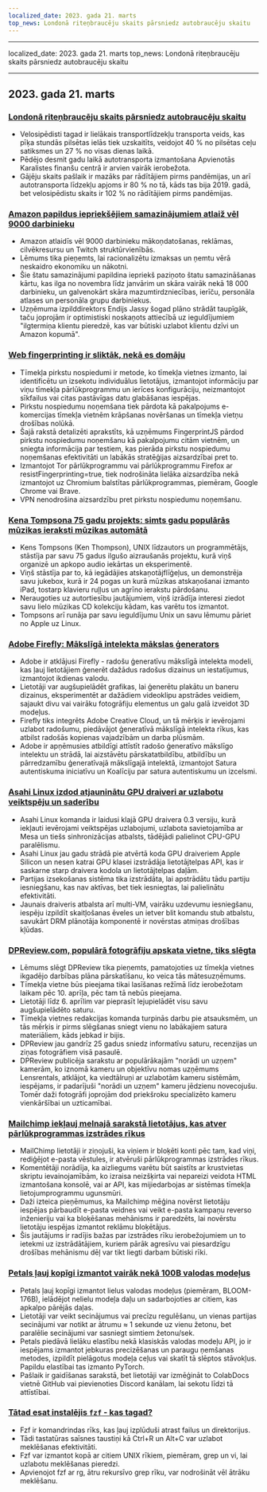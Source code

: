 ```yaml
---
localized_date: 2023. gada 21. marts
top_news: Londonā riteņbraucēju skaits pārsniedz autobraucēju skaitu
---
```


---

localized_date: 2023. gada 21. marts
top_news: Londonā riteņbraucēju skaits pārsniedz autobraucēju skaitu

---



<CallToAction />

<Steps>

## 2023. gada 21. marts

### [Londonā riteņbraucēju skaits pārsniedz autobraucēju skaitu](https://www.forbes.com/sites/carltonreid/2023/03/01/cyclists-now-outnumber-motorists-in-city-of-london/?ref=hackernewsgpt.com)

- Velosipēdisti tagad ir lielākais transportlīdzekļu transporta veids, kas pīķa stundās pilsētas ielās tiek uzskaitīts, veidojot 40 % no pilsētas ceļu satiksmes un 27 % no visas dienas laikā.
- Pēdējo desmit gadu laikā autotransporta izmantošana Apvienotās Karalistes finanšu centrā ir arvien vairāk ierobežota.
- Gājēju skaits pašlaik ir mazāks par rādītājiem pirms pandēmijas, un arī autotransporta līdzekļu apjoms ir 80 % no tā, kāds tas bija 2019. gadā, bet velosipēdistu skaits ir 102 % no rādītājiem pirms pandēmijas.

### [Amazon papildus iepriekšējiem samazinājumiem atlaiž vēl 9000 darbinieku](https://www.cnbc.com/2023/03/20/amazon-layoffs-company-to-cut-off-9000-more-workers.html?ref=hackernewsgpt.com)

- Amazon atlaidīs vēl 9000 darbinieku mākoņdatošanas, reklāmas, cilvēkresursu un Twitch struktūrvienībās.
- Lēmums tika pieņemts, lai racionalizētu izmaksas un ņemtu vērā neskaidro ekonomiku un nākotni.
- Šie štatu samazinājumi papildina iepriekš paziņoto štatu samazināšanas kārtu, kas ilga no novembra līdz janvārim un skāra vairāk nekā 18 000 darbinieku, un galvenokārt skāra mazumtirdzniecības, ierīču, personāla atlases un personāla grupu darbiniekus.
- Uzņēmuma izpilddirektors Endijs Jassy šogad plāno strādāt taupīgāk, taču joprojām ir optimistiski noskaņots attiecībā uz ieguldījumiem "ilgtermiņa klientu pieredzē, kas var būtiski uzlabot klientu dzīvi un Amazon kopumā".

### [Web fingerprinting ir sliktāk, nekā es domāju](https://www.bitestring.com/posts/2023-03-19-web-fingerprinting-is-worse-than-I-thought.html?ref=hackernewsgpt.com)

- Tīmekļa pirkstu nospiedumi ir metode, ko tīmekļa vietnes izmanto, lai identificētu un izsekotu individuālus lietotājus, izmantojot informāciju par viņu tīmekļa pārlūkprogrammu un ierīces konfigurāciju, neizmantojot sīkfailus vai citas pastāvīgas datu glabāšanas iespējas.
- Pirkstu nospiedumu noņemšana tiek pārdota kā pakalpojums e-komercijas tīmekļa vietnēm krāpšanas novēršanas un tīmekļa vietņu drošības nolūkā.
- Šajā rakstā detalizēti aprakstīts, kā uzņēmums FingerprintJS pārdod pirkstu nospiedumu noņemšanu kā pakalpojumu citām vietnēm, un sniegta informācija par testiem, kas pierāda pirkstu nospiedumu noņemšanas efektivitāti un labākās stratēģijas aizsardzībai pret to.
- Izmantojot Tor pārlūkprogrammu vai pārlūkprogrammu Firefox ar resistFingerprinting=true, tiek nodrošināta lielāka aizsardzība nekā izmantojot uz Chromium balstītas pārlūkprogrammas, piemēram, Google Chrome vai Brave.
- VPN nenodrošina aizsardzību pret pirkstu nospiedumu noņemšanu.

### [Kena Tompsona 75 gadu projekts: simts gadu populārās mūzikas ieraksti mūzikas automātā](https://www.youtube.com/watch?v=kaandEt_pKw&ref=hackernewsgpt.com)

- Kens Tompsons (Ken Thompson), UNIX līdzautors un programmētājs, stāstīja par savu 75 gadus ilgušo aizraušanās projektu, kurā viņš organizē un apkopo audio iekārtas un eksperimentē.
- Viņš stāstīja par to, kā iegādājies atskaņotājflīģeļus, un demonstrēja savu jukebox, kurā ir 24 pogas un kurā mūzikas atskaņošanai izmanto iPad, tostarp klavieru ruļļus un agrīno ierakstu pārdošanu.
- Neraugoties uz autortiesību jautājumiem, viņš izrādīja interesi ziedot savu lielo mūzikas CD kolekciju kādam, kas varētu tos izmantot.
- Tompsons arī runāja par savu ieguldījumu Unix un savu lēmumu pāriet no Apple uz Linux.

### [Adobe Firefly: Mākslīgā intelekta mākslas ģenerators](https://www.adobe.com/sensei/generative-ai/firefly.html?ref=hackernewsgpt.com)

- Adobe ir atklājusi Firefly - radošu ģeneratīvu mākslīgā intelekta modeli, kas ļauj lietotājiem ģenerēt dažādus radošus dizainus un iestatījumus, izmantojot ikdienas valodu.
- Lietotāji var augšupielādēt grafikas, lai ģenerētu plakātu un baneru dizainus, eksperimentēt ar dažādiem videoklipu apstrādes veidiem, sajaukt divu vai vairāku fotogrāfiju elementus un galu galā izveidot 3D modeļus.
- Firefly tiks integrēts Adobe Creative Cloud, un tā mērķis ir ievērojami uzlabot radošumu, piedāvājot ģeneratīvā mākslīgā intelekta rīkus, kas atbilst radošās kopienas vajadzībām un darba plūsmām.
- Adobe ir apņēmusies atbildīgi attīstīt radošo ģeneratīvo mākslīgo intelektu un strādā, lai aizstāvētu pārskatatbildību, atbildību un pārredzamību ģeneratīvajā mākslīgajā intelektā, izmantojot Satura autentiskuma iniciatīvu un Koalīciju par satura autentiskumu un izcelsmi.

### [Asahi Linux izdod atjauninātu GPU draiveri ar uzlabotu veiktspēju un saderību](https://asahilinux.org/2023/03/road-to-vulkan/?ref=hackernewsgpt.com)

- Asahi Linux komanda ir laidusi klajā GPU draivera 0.3 versiju, kurā iekļauti ievērojami veiktspējas uzlabojumi, uzlabota savietojamība ar Mesa un tiešs sinhronizācijas atbalsts, tādējādi palielinot CPU-GPU paralēlismu.
- Asahi Linux jau gadu strādā pie atvērtā koda GPU draiveriem Apple Silicon un nesen katrai GPU klasei izstrādāja lietotājtelpas API, kas ir saskarne starp draivera kodola un lietotājtelpas daļām.
- Partijas izsekošanas sistēma tika izstrādāta, lai apstrādātu tādu partiju iesniegšanu, kas nav aktīvas, bet tiek iesniegtas, lai palielinātu efektivitāti.
- Jaunais draiveris atbalsta arī multi-VM, vairāku uzdevumu iesniegšanu, iespēju izpildīt skaitļošanas ēveles un ietver blit komandu stub atbalstu, savukārt DRM plānotāja komponentē ir novērstas atmiņas drošības kļūdas.

### [DPReview.com, populārā fotogrāfiju apskata vietne, tiks slēgta](https://www.dpreview.com/news/5901145460/dpreview-com-to-close?ref=hackernewsgpt.com)

- Lēmums slēgt DPReview tika pieņemts, pamatojoties uz tīmekļa vietnes ikgadējo darbības plāna pārskatīšanu, ko veica tās mātesuzņēmums.
- Tīmekļa vietne būs pieejama tikai lasīšanas režīmā līdz ierobežotam laikam pēc 10. aprīļa, pēc tam tā nebūs pieejama.
- Lietotāji līdz 6. aprīlim var pieprasīt lejupielādēt visu savu augšupielādēto saturu.
- Tīmekļa vietnes redakcijas komanda turpinās darbu pie atsauksmēm, un tās mērķis ir pirms slēgšanas sniegt vienu no labākajiem satura materiāliem, kāds jebkad ir bijis.
- DPReview jau gandrīz 25 gadus sniedz informatīvu saturu, recenzijas un ziņas fotogrāfiem visā pasaulē.
- DPReview publicēja sarakstu ar populārākajām "norādi un uzņem" kamerām, ko iznomā kameru un objektīvu nomas uzņēmums Lensrentals, atklājot, ka viedtālruņi ar uzlabotām kameru sistēmām, iespējams, ir padarījuši "norādi un uzņem" kameru jēdzienu novecojušu. Tomēr daži fotogrāfi joprojām dod priekšroku specializēto kameru vienkāršībai un uzticamībai.

### [Mailchimp iekļauj melnajā sarakstā lietotājus, kas atver pārlūkprogrammas izstrādes rīkus](http://news.ycombinator.com/item?id=35235732&ref=hackernewsgpt.com)

- MailChimp lietotāji ir ziņojuši, ka viņiem ir bloķēti konti pēc tam, kad viņi, rediģējot e-pasta vēstules, ir atvēruši pārlūkprogrammas izstrādes rīkus.
- Komentētāji norādīja, ka aizliegums varētu būt saistīts ar krustvietas skriptu ievainojamībām, ko izraisa neizšķirta vai nepareizi veidota HTML izmantošana konsolē, vai ar API, kas mijiedarbojas ar sistēmas tīmekļa lietojumprogrammu ugunsmūri.
- Daži izteica pieņēmumus, ka Mailchimp mēģina novērst lietotāju iespējas pārbaudīt e-pasta veidnes vai veikt e-pasta kampaņu reverso inženieriju vai ka bloķēšanas mehānisms ir paredzēts, lai novērstu lietotāju iespējas izmantot reklāmu bloķētājus.
- Šis jautājums ir radījis bažas par izstrādes rīku ierobežojumiem un to ietekmi uz izstrādātājiem, kuriem pārāk agresīvu vai piesardzīgu drošības mehānismu dēļ var tikt liegti darbam būtiski rīki.

### [Petals ļauj kopīgi izmantot vairāk nekā 100B valodas modeļus](https://petals.ml/?ref=hackernewsgpt.com)

- Petals ļauj kopīgi izmantot lielus valodas modeļus (piemēram, BLOOM-176B), ielādējot nelielu modeļa daļu un sadarbojoties ar citiem, kas apkalpo pārējās daļas.
- Lietotāji var veikt secinājumus vai precīzu regulēšanu, un vienas partijas secinājumi var notikt ar ātrumu ≈ 1 sekunde uz vienu žetonu, bet paralēlie secinājumi var sasniegt simtiem žetonu/sek.
- Petals piedāvā lielāku elastību nekā klasiskās valodas modeļu API, jo ir iespējams izmantot jebkuras precizēšanas un paraugu ņemšanas metodes, izpildīt pielāgotus modeļa ceļus vai skatīt tā slēptos stāvokļus. Papildu elastībai tas izmanto PyTorch.
- Pašlaik ir gaidīšanas sarakstā, bet lietotāji var izmēģināt to ColabDocs vietnē GitHub vai pievienoties Discord kanālam, lai sekotu līdzi tā attīstībai.

### [Tātad esat instalējis `fzf` - kas tagad?](https://andrew-quinn.me/fzf/?ref=hackernewsgpt.com)

- Fzf ir komandrindas rīks, kas ļauj izplūduši atrast failus un direktorijus.
- Tādi tastatūras saīsnes taustiņi kā Ctrl+R un Alt+C var uzlabot meklēšanas efektivitāti.
- Fzf var izmantot kopā ar citiem UNIX rīkiem, piemēram, grep un vi, lai uzlabotu meklēšanas pieredzi.
- Apvienojot fzf ar rg, ātru rekursīvo grep rīku, var nodrošināt vēl ātrāku meklēšanu.

</Steps>
